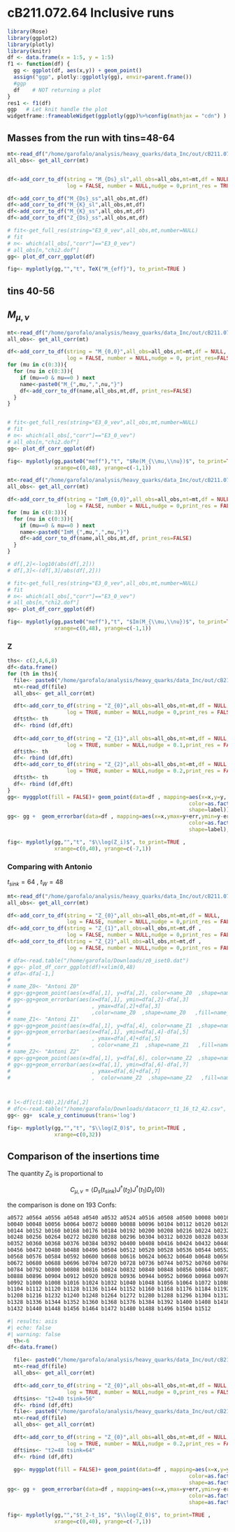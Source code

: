 # cB211.072.64 Inclusive runs

```r
library(Rose)
library(ggplot2)
library(plotly)
library(knitr)
df <- data.frame(x = 1:5, y = 1:5)
f1 <- function(df) {
  gg <- ggplot(df, aes(x,y)) + geom_point()
  assign("ggp", plotly::ggplotly(gg), envir=parent.frame())
  #ggp
  df    # NOT returning a plot
}
res1 <- f1(df)
ggp   # Let knit handle the plot
widgetframe::frameableWidget(ggplotly(ggp)%>%config(mathjax = "cdn") )
```

## Masses from the run with tins=48-64

```r

mt<-read_df("/home/garofalo/analysis/heavy_quarks/data_Inc/out/cB211.072.64_ins48_ins64_th0.dat_output")
all_obs<- get_all_corr(mt)


df<-add_corr_to_df(string = "M_{Ds}_sl",all_obs=all_obs,mt=mt,df = NULL,
                   log = FALSE, number = NULL,nudge = 0,print_res = TRUE)

df<-add_corr_to_df("M_{Ds}_ss",all_obs,mt,df)
df<-add_corr_to_df("M_{K}_sl",all_obs,mt,df)
df<-add_corr_to_df("M_{K}_ss",all_obs,mt,df)
df<-add_corr_to_df("Z_{Ds}_ss",all_obs,mt,df)

# fit<-get_full_res(string="E3_0_vev",all_obs,mt,number=NULL)
# fit
# n<- which(all_obs[,"corr"]=="E3_0_vev")
# all_obs[n,"chi2.dof"]
gg<- plot_df_corr_ggplot(df)

fig<- myplotly(gg,"","t", TeX("M_{eff}"), to_print=TRUE )
```

## tins 40-56

## $M_{\mu,\nu}$

```r
mt<-read_df("/home/garofalo/analysis/heavy_quarks/data_Inc/out/cB211.072.64_ins40_ins56_th2.dat_output")
all_obs<- get_all_corr(mt)

df<-add_corr_to_df(string = "M_{0,0}",all_obs=all_obs,mt=mt,df = NULL,
                   log = FALSE, number = NULL,nudge = 0, print_res=FALSE)
for (mu in c(0:3)){
  for (nu in c(0:3)){
    if (mu==0 & nu==0 ) next
    name<-paste0("M_{",mu,",",nu,"}")
    df<-add_corr_to_df(name,all_obs,mt,df, print_res=FALSE)
  }
}


# fit<-get_full_res(string="E3_0_vev",all_obs,mt,number=NULL)
# fit
# n<- which(all_obs[,"corr"]=="E3_0_vev")
# all_obs[n,"chi2.dof"]
gg<- plot_df_corr_ggplot(df)

fig<- myplotly(gg,paste0("meff"),"t", "$Re(M_{\\mu,\\nu})$", to_print=TRUE , 
               xrange=c(0,48), yrange=c(-1,1))
```



```r
mt<-read_df("/home/garofalo/analysis/heavy_quarks/data_Inc/out/cB211.072.64_ins40_ins56_th2.dat_output")
all_obs<- get_all_corr(mt)

df<-add_corr_to_df(string = "ImM_{0,0}",all_obs=all_obs,mt=mt,df = NULL,
                   log = FALSE, number = NULL,nudge = 0,print_res = FALSE)
for (mu in c(0:3)){
  for (nu in c(0:3)){
    if (mu==0 & nu==0 ) next
    name<-paste0("ImM_{",mu,",",nu,"}")
    df<-add_corr_to_df(name,all_obs,mt,df, print_res=FALSE)
  }
}

# df[,2]<-log10(abs(df[,2]))
# df[,3]<-(df[,3]/abs(df[,2]))

# fit<-get_full_res(string="E3_0_vev",all_obs,mt,number=NULL)
# fit
# n<- which(all_obs[,"corr"]=="E3_0_vev")
# all_obs[n,"chi2.dof"]
gg<- plot_df_corr_ggplot(df)

fig<- myplotly(gg,paste0("meff"),"t", "$Im(M_{\\mu,\\nu})$", to_print=TRUE ,
               xrange=c(0,48), yrange=c(-1,1))
```


### Z

```r
ths<- c(2,4,6,8)
df<-data.frame()
for (th in ths){
  file<- paste0("/home/garofalo/analysis/heavy_quarks/data_Inc/out/cB211.072.64_ins40_ins56_th",th,".dat_output")
  mt<-read_df(file)
  all_obs<- get_all_corr(mt)

  dft<-add_corr_to_df(string = "Z_{0}",all_obs=all_obs,mt=mt,df = NULL,
                   log = TRUE, number = NULL,nudge = 0,print_res = FALSE)
  dft$th<- th
  df<- rbind (df,dft)
  
  dft<-add_corr_to_df(string = "Z_{1}",all_obs=all_obs,mt=mt,df = NULL,
                   log = TRUE, number = NULL,nudge = 0.1,print_res = FALSE)
  dft$th<- th
  df<- rbind (df,dft)
  dft<-add_corr_to_df(string = "Z_{2}",all_obs=all_obs,mt=mt,df = NULL,
                   log = TRUE, number = NULL,nudge = 0.2,print_res = FALSE)
  dft$th<- th
  df<- rbind (df,dft)
}
gg<- myggplot(fill = FALSE)+ geom_point(data=df , mapping=aes(x=x,y=y,
                                                          color=as.factor(th),
                                                          shape=label))
gg<- gg +  geom_errorbar(data=df , mapping=aes(x=x,ymax=y+err,ymin=y-err,
                                                          color=as.factor(th),
                                                          shape=label), width=0.55)

fig<- myplotly(gg,"","t", "$\\log(Z_i)$", to_print=TRUE , 
               xrange=c(0,40), yrange=c(-7,1))
```




### Comparing with Antonio 

$t_{sink}=64$ , $t_W=48$

```r
mt<-read_df("/home/garofalo/analysis/heavy_quarks/data_Inc/out/cB211.072.64_ins48_ins64_th0.dat_output")
all_obs<- get_all_corr(mt)

df<-add_corr_to_df(string = "Z_{0}",all_obs=all_obs,mt=mt,df = NULL,
                   log = FALSE, number = NULL,nudge = 0,print_res = FALSE)
df<-add_corr_to_df(string = "Z_{1}",all_obs=all_obs,mt=mt,df ,
                   log = FALSE, number = NULL,nudge = 0,print_res = FALSE)
df<-add_corr_to_df(string = "Z_{2}",all_obs=all_obs,mt=mt,df ,
                   log = FALSE, number = NULL,nudge = 0,print_res = FALSE)

# dfa<-read.table("/home/garofalo/Downloads/z0_iset0.dat")
# gg<- plot_df_corr_ggplot(df)+xlim(0,48)
# dfa<-dfa[-1,]
# 
# name_Z0<- "Antoni Z0"
# gg<-gg+geom_point(aes(x=dfa[,1], y=dfa[,2], color=name_Z0  ,shape=name_Z0   ,fill=name_Z0      ))
# gg<-gg+geom_errorbar(aes(x=dfa[,1], ymin=dfa[,2]-dfa[,3]
#                          , ymax=dfa[,2]+dfa[,3]
#                          ,color=name_Z0  ,shape=name_Z0   ,fill=name_Z0      ))
# name_Z1<- "Antoni Z1"
# gg<-gg+geom_point(aes(x=dfa[,1], y=dfa[,4], color=name_Z1  ,shape=name_Z1   ,fill=name_Z1     ))
# gg<-gg+geom_errorbar(aes(x=dfa[,1], ymin=dfa[,4]-dfa[,5]
#                          , ymax=dfa[,4]+dfa[,5]
#                          , color=name_Z1  ,shape=name_Z1   ,fill=name_Z1      ))
# name_Z2<- "Antoni Z2"
# gg<-gg+geom_point(aes(x=dfa[,1], y=dfa[,6], color=name_Z2  ,shape=name_Z2   ,fill=name_Z2      ))
# gg<-gg+geom_errorbar(aes(x=dfa[,1], ymin=dfa[,6]-dfa[,7]
#                          , ymax=dfa[,6]+dfa[,7]
#                          ,  color=name_Z2  ,shape=name_Z2   ,fill=name_Z2      ))



# l<-df[c(1:40),2]/dfa[,2]
# dfc<-read.table("/home/garofalo/Downloads/datacorr_t1_16_t2_42.csv", header = TRUE)
gg<- gg+  scale_y_continuous(trans='log')

fig<- myplotly(gg,"","t", "$\\log(Z_0)$", to_print=TRUE , 
               xrange=c(0,32))
```

## Comparison of the insertions time

The quantity $Z_0$ is proportional to 

$$
C_{\mu,\nu}= \langle D_s(t_{sink}) J^\dagger(t_2) J^\dagger(t_1)  D_s(0)  \rangle
$$

the comparison is done on 193 Confs:
```.r
a0572 a0564 a0556 a0548 a0540 a0532 a0524 a0516 a0508 a0500 b0008 b0016 b0032 
b0040 b0048 b0056 b0064 b0072 b0080 b0088 b0096 b0104 b0112 b0120 b0128 b0136 
b0144 b0152 b0160 b0168 b0176 b0184 b0192 b0200 b0208 b0216 b0224 b0232 b0240 
b0248 b0256 b0264 b0272 b0280 b0288 b0296 b0304 b0312 b0320 b0328 b0336 b0344 
b0352 b0360 b0368 b0376 b0384 b0392 b0400 b0408 b0416 b0424 b0432 b0440 b0448 
b0456 b0472 b0480 b0488 b0496 b0504 b0512 b0520 b0528 b0536 b0544 b0552 b0560 
b0568 b0576 b0584 b0592 b0600 b0608 b0616 b0624 b0632 b0640 b0648 b0656 b0664 
b0672 b0680 b0688 b0696 b0704 b0720 b0728 b0736 b0744 b0752 b0760 b0768 b0776 
b0784 b0792 b0800 b0808 b0816 b0824 b0832 b0840 b0848 b0856 b0864 b0872 b0880 
b0888 b0896 b0904 b0912 b0920 b0928 b0936 b0944 b0952 b0960 b0968 b0976 b0984 
b0992 b1000 b1008 b1016 b1024 b1032 b1040 b1048 b1056 b1064 b1072 b1088 b1096 
b1104 b1112 b1120 b1128 b1136 b1144 b1152 b1160 b1168 b1176 b1184 b1192 b1200 
b1208 b1216 b1232 b1240 b1248 b1264 b1272 b1280 b1288 b1296 b1304 b1312 b1320 
b1328 b1336 b1344 b1352 b1360 b1368 b1376 b1384 b1392 b1400 b1408 b1416 b1424 
b1432 b1440 b1448 b1456 b1464 b1472 b1480 b1488 b1496 b1504 b1512
```

```r
#| results: asis
#| echo: false
#| warning: false
  th<-6
df<-data.frame()

  file<- paste0("/home/garofalo/analysis/heavy_quarks/data_Inc/out/cB211.072.64_ins40_ins56_th",th,"_200.dat_output")
  mt<-read_df(file)
  all_obs<- get_all_corr(mt)

  dft<-add_corr_to_df(string = "Z_{0}",all_obs=all_obs,mt=mt,df = NULL,
                   log = TRUE, number = NULL,nudge = 0,print_res = FALSE)
  dft$ins<- "t2=40 tsink=56"
  df<- rbind (df,dft)
  file<- paste0("/home/garofalo/analysis/heavy_quarks/data_Inc/out/cB211.072.64_ins48_ins64_th",th,"_200.dat_output")
  mt<-read_df(file)
  all_obs<- get_all_corr(mt)

  dft<-add_corr_to_df(string = "Z_{0}",all_obs=all_obs,mt=mt,df = NULL,
                   log = TRUE, number = NULL,nudge = 0.2,print_res = FALSE)
  dft$ins<- "t2=48 tsink=64"
  df<- rbind (df,dft)
  
  gg<- myggplot(fill = FALSE)+ geom_point(data=df , mapping=aes(x=x,y=y,
                                                          color=as.factor(ins),
                                                          shape=as.factor(ins)))
gg<- gg +  geom_errorbar(data=df , mapping=aes(x=x,ymax=y+err,ymin=y-err,
                                                          color=as.factor(ins),
                                                          shape=as.factor(ins)), width=0.55)

fig<- myplotly(gg,"","$t_2-t_1$", "$\\log(Z_0)$", to_print=TRUE , 
               xrange=c(0,40), yrange=c(-7,1))
  
```